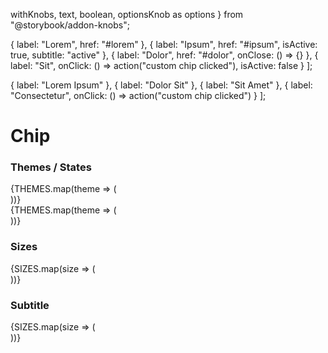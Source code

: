   withKnobs,
  text,
  boolean,
  optionsKnob as options
} from "@storybook/addon-knobs";


  { label: "Lorem", href: "#lorem" },
  { label: "Ipsum", href: "#ipsum", isActive: true, subtitle: "active" },
  { label: "Dolor", href: "#dolor", onClose: () => {} },
  {
    label: "Sit",
    onClick: () => action("custom chip clicked"),
    isActive: false
  }
];

  { label: "Lorem Ipsum" },
  { label: "Dolor Sit" },
  { label: "Sit Amet" },
  { label: "Consectetur", onClick: () => action("custom chip clicked") }
];

<Meta title="Interactive|Chip" decorators={[withKnobs]} component={Chip} />

# Chip

<Story name="Knobs">
  <Chip
    isActive={boolean("isActive", false)}
    label={text("label", "Hello World")}
    subtitle={text("subtitle", "")}
    onClose={action("close")}
    onClick={action("clicked")}
    size={options("size", arrayToOptions(SIZES), undefined, {
      display: "inline-radio"
    })}
    theme={options("theme", THEMES, undefined, { display: "inline-radio" })}
  />
</Story>

<Props of={Chip} />

### Themes / States

<Preview>
  <Story name="Themes">
    <div>
    {THEMES.map(theme => (
      <div className="margin--right--half margin--bottom--half display--inlineBlock">
        <Chip theme={theme} label={theme} />
      </div>
    ))}
    <br />
    {THEMES.map(theme => (
      <div className="margin--right--half margin--bottom--half display--inlineBlock">
        <Chip theme={theme} label={theme} isActive />
      </div>
    ))}
    </div>
  </Story>
</Preview>

### Sizes

<Preview>
  <Story name="Sizes">
    {SIZES.map(size => (
      <div className="margin--right--half margin--bottom--half display--inlineBlock">
        <Chip size={size} label={`Size: ${size}`} />
      </div>
    ))}
  </Story>
</Preview>

### Subtitle

<Preview>
  <Story name="Subtitle">
    {SIZES.map(size => (
      <div className="margin--right--half margin--bottom--half display--inlineBlock">
        <Chip size={size} label="Chip" subtitle="subtitle" />
      </div>
    ))}
  </Story>
</Preview>

<!-- storiesOf('Interactive/Chip', module)
  .addDecorator(withKnobs)
  .add(
    'Knobs',
    () => (
      <Chip
        isActive={boolean('isActive', false)}
        label={text('label', 'Hello World')}
        subtitle={text('subtitle', '')}
        onClose={action('close')}
        onClick={action('clicked')}
        size={options('size', arrayToOptions(['s', 'm']), 's', {
          display: 'inline-radio',
        })}
        theme={options(
          'theme',
          {
            gray: 'gray',
            blue: 'blue',
            outline: 'outline',
          },
          'gray',
          { display: 'inline-radio' }
        )}
      />
    ),
    { notes: { markdown: README } }
  )
  .add('Variations', () => (
    <React.Fragment>
      <div>
        {chipsTwo.map((chip) => (
          <Chip {...chip} key={chip.label} theme="outline" />
        ))}
      </div>
      <br />
      {chips.map((chip) => (
        <Chip {...chip} key={chip.label} size="s" />
      ))}
      <br />
      {chips.map((chip) => (
        <Chip {...chip} key={chip.label} theme="blue" size="s" />
      ))}
      <br />
      <br />
      {chips.map((chip) => (
        <Chip {...chip} key={chip.label} />
      ))}
      <br />
      {chips.map((chip) => (
        <Chip {...chip} key={chip.label} theme="blue" />
      ))}
    </React.Fragment>
  )); -->

